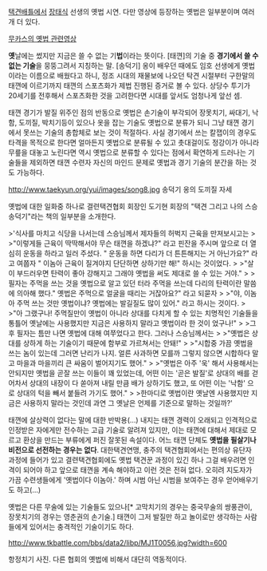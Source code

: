 {{{#!html
<object classid="clsid:d27cdb6e-ae6d-11cf-96b8-444553540000" codebase="http://download.macromedia.com/pub/shockwave/cabs/flash/swflash.cab#version=10,0,0,0" width="540" height="331" id="movie" align="middle">	<param name="quality" value="high" />	<param name="movie" value="http://flvr.pandora.tv/flv2pan/flvmovie.dll/userid=tkbattle&amp;prgid=36080651&amp;skin=1&countryChk=ko" />	<param name="allowScriptAccess" value="always" />	<param name="allowFullScreen" value="true" />	<param name="wmode" value="transparent" />	<embed src="http://flvr.pandora.tv/flv2pan/flvmovie.dll/userid=tkbattle&amp;prgid=36080651&amp;skin=1&countryChk=ko" type="application/x-shockwave-flash" wmode="transparent" allowScriptAccess="always" allowFullScreen="true" pluginspage="http://www.macromedia.com/go/getflashplayer" width="540" height="331" /></embed></object>}}}

[[택견배틀]]에서 [[장태식]] 선생의 옛법 시연. 다만 영상에 등장하는 옛법은 일부분이며 여러개 더 있다.

[http://mookas.com/mookas_tv/tv_view.asp?news_no=11065 무카스의 옛법 관련영상]

'''옛'''날에는 썼지만 지금은 쓸 수 없는 기'''법'''이라는 뜻이다. [태껸]의 기술 중 '''경기에서 쓸 수 없는 기술'''을 뭉뚱그려서 지칭하는 말. [송덕기] 옹이 배우던 때에도 임호 선생에게 옛법이라는 이름으로 배웠다고 하니, 정조 시대의 재물보에 나오던 탁견 시절부터 구한말의 태껸에 이르기까지 태껸의 스포츠화가 제법 진행된 증거로 볼 수 있다. 상당수 투기가 20세기를 전후해서 스포츠화한 것을 고려한다면 시대를 앞서도 엄청나게 앞선 셈. 

태껸 경기가 발질 위주인 점의 반동으로 옛법은 손기술이 부각되어 장못치기, 싸대기, 낙함, 도끼질, 박치기등이 있으나 옷을 잡는 기술도 옛법으로 분류가 되니 그냥 태껸 경기에서 못쓰는 기술의 총합체로 보는 것이 적절하다. 사실 경기에서 쓰는 칼잽이의 경우도 타격을 목적으로 한다면 얼마든지 옛법으로 분류될 수 있고 촛대걸이도 정강이가 아니라 무릎을 대놓고 노린다면 역시 옛법으로 분류할 수 있다는 점에서 확연하게 드러나는 기술들을 제외하면 태껸 수련자 자신의 마인드 문제로 옛법과 경기 기술의 분간을 하는 것도 가능하다.

http://www.taekyun.org/yui/images/song8.jpg
송덕기 옹의 도끼질 자세

옛법에 대한 일화중 하나로 결련택견협회 회장인 도기현 회장의 "택견 그리고 나의 스승 송덕기"라는 책의 일부분을 소개한다.

>'식사를 마치고 식당을 나서는데 스승님께서 제자들의 허벅지 근육을 만져보시고는
>
>"이렇게들 근육이 딱딱해서야 무슨 태껸을 하겠냐?" 라고 핀잔을 주시며 앞으로 더 열심히 운동을 하라고 일러 주셨다. " 운동을 하면 다리가 더 튼튼해지는 거 아닌가요?" 라고 여쭙자 " 이놈아 근육이 질겨야지 단단하면 상하기만 해!" 하시는 것이었다.
>
>"살이 부드러우면 탄력이 좋아 강해지고 그래야 옛법을 써도 제대로 쓸 수 있는 거야."
>
>필자는 주먹을 쓰는 것을 옛법으로 알고 있던 터라 주먹을 쓰는데 다리의 탄력이란 말씀에 의아해 했다." 옛법은 주먹으로 얼굴을 때리는 거잖아요?" 라고 되묻자
>
>"야, 이놈아 주먹 쓰는 것만 옛법이냐? 옛법에는 발길질도 많이 있어." 라고 하시는 것이다.
>
>"아 그랬구나! 주먹질만이 옛법이 아니라 상대를 다치게 할 수 있는 치명적인 기술들을 통틀어 옛날에는 사용했지만 지금은 사용하지 말라고 옛법이라 한 것이 었구나!"
>
>그 후 필자는 틈만 나면 옛법에 대해 여쭈었다고 한다. 그러나 스승님께서는
>
>"옛법은 상대를 상하게 하는 기술이기 때문에 함부로 가르쳐서는 안돼!"
>
>"시합중 가끔 옛법을 쓰는 놈이 있는데 그러면 난리가 나지. 얼른 사과하면 모를까 그렇지 않으면 시합하다 말고 마을과 마을끼리 큰 싸움이 벌어지기도 했어."
>
>"옛법은 아주 '욱' 해서 사용해서는 안되지만 옛법을 곧잘 쓰는 이들이 꽤 있었는데, 어떤 이는 '곧은 발질'로 상대의 배를 걷어차서 상대의 내장이 다 쏟아져 내릴 만큼 배가 상하기도 했고, 또 어떤 이는 '낙함' 으로 상대의 턱을 빼서 붙들려 가기도 했어."
>
>한마디로 옛법이란 옛날엔 사용했지만 지금은 사용하지 말라는 것인데 과연 그 옛날은 언제를 기준으로 말하는 것일까?'


태껸에 살상력이 없다는 말에 대한 반박용(…) 내지는 태껸 경력이 오래되고 인격적으로 인정받은 자에게만 전수하는 고급 기술로 알려져 있지만, 이는 태껸에 대해서 제대로 모르고 환상을 만드는 부류에게 퍼진 잘못된 속설이다. 어느 태껸 단체도 '''옛법을 필살기나 비전으로 선전하는 경우는 없다'''. 대한택견연맹, 충주의 택견협회에서는 편의상 유단자 과정에 들어가 있고 결련택견협회에도 옛법 택견꾼 과정이 있긴 하나 그걸 배우려면 인격이 되어야 하고 앞으로 태껸을 계속 해야하고 이런 것은 전혀 없다. 오히려 지도자가 가끔 수련생들에게 '옛법이다 이놈아.' 하며 시범 아닌 시범을 보여주는 경우 얻어배우기도 하고(...)

옛법은 다른 무술에 있는 기술들도 있으나[* 고막치기의 경우는 중국무술의 쌍풍관이, 장못치기의 경우는 영춘권의 손기술.] 태껸이 그저 발질만 하고 놀이로만 생각하는 사람들에게 있어서는 충격적인 기술이기도 하다.


http://www.tkbattle.com/bbs/data2/libp/MJ1T0056.jpg?width=600

항정치기 사진. 다른 협회의 옛법에 비해서 대단히 역동적이다.
